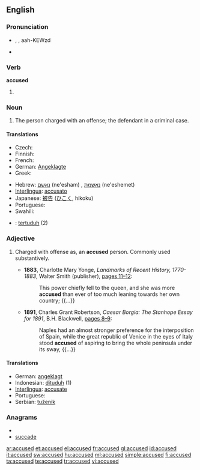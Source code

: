 ==English==

===Pronunciation===
* {{IPA|/əˈkjuːzd/}}, {{SAMPA|//}}, aah-KEWzd
* {{audio|en-us-accused.ogg|Audio (US)}}

===Verb===
'''accused'''

# {{past of|accuse}}

===Noun===
{{en-noun|accused}}

# {{legal}} The person charged with an offense; the defendant in a criminal case.

====Translations====
{{trans-top|defendant}}
* Czech: {{t-|cs|obviněný|m}}
* Finnish: {{t+|fi|syytetty}}
* French: {{t|fr|accusé}}
* German: [[Angeklagte]] {{m}}
* Greek: {{t+|el|κατηγορούμενος|m}}
{{trans-mid}}
* Hebrew: [[נאשם]] (ne'esham) {{m}}, [[נאשמת]] (ne'eshemet) {{f}}
* [[Interlingua]]: [[accusato]]
* Japanese: [[被告]] ([[ひこく]], hikoku)
* Portuguese: {{t+|pt|acusado|m}}
* Swahili: {{t+|sw|mshtakiwa|xs=Swahili}}
{{trans-bottom}}
{{checktrans-top}}
* {{ttbc|Indonesian}}: [[tertuduh]] (2)
{{trans-bottom}}

===Adjective===
{{en-adj}}

# {{rfv-sense}} Charged with offense as, an '''accused''' person. Commonly used substantively.
#* '''1883''', Charlotte Mary Yonge, ''Landmarks of Recent History, 1770-1883'', Walter Smith (publisher), [http://books.google.com/books?id=gmQDAAAAQAAJ&pg=PA11&dq=accused pages 11–12]:
#*: This power chiefly fell to the queen, and she was more '''accused''' than ever of too much leaning towards her own country; {{...}}
#* '''1891''', Charles Grant Robertson, ''Caesar Borgia: The Stanhope Essay for 1891'', B.H. Blackwell, [http://books.google.com/books?id=h_1DAAAAYAAJ&pg=PA9&dq=accused pages 8–9]:
#*: Naples had an almost stronger preference for the interposition of Spain, while the great republic of Venice in the eyes of Italy stood '''accused''' of aspiring to bring the whole peninsula under its sway, {{...}}

====Translations====
* German: [[angeklagt]]
* Indonesian: [[dituduh]] (1)
* [[Interlingua]]: [[accusate]]
* Portuguese: {{t+|pt|acusado|m}}
* Serbian: [[tuženik]]

===Anagrams===
* {{alphagram|accdesu}}
* [[succade#English|succade]]

[[ar:accused]]
[[et:accused]]
[[el:accused]]
[[fr:accused]]
[[gl:accused]]
[[id:accused]]
[[it:accused]]
[[sw:accused]]
[[hu:accused]]
[[ml:accused]]
[[simple:accused]]
[[fi:accused]]
[[ta:accused]]
[[te:accused]]
[[tr:accused]]
[[vi:accused]]